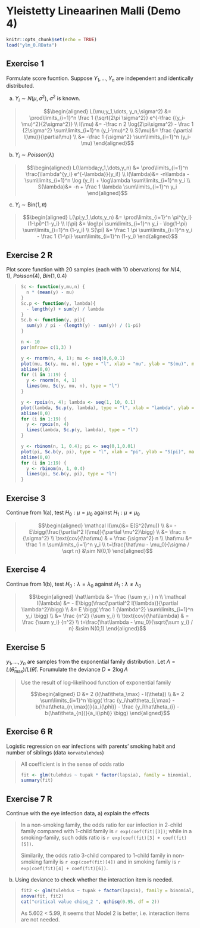 # Yleistetty Lineaarinen Malli (Demo 4)

```r
knitr::opts_chunk$set(echo = TRUE)
load("ylm_0.RData")
```

## Exercise 1

Formulate score fucntion. Suppose $Y_1,\dots, Y_n$ are independent and identically distributed.

(a) $Y_i\sim N(\mu,\sigma^2)$, $\sigma^2$ is known.

<blockquote>
$$\begin{aligned} L(\mu;y_1,\dots, y_n,\sigma^2)
&= \prod\limits_{i=1}^n \frac 1 {\sqrt{2\pi \sigma^2}} e^{-\frac {(y_i-\mu)^2}{2\sigma^2}}
\\ l(\mu) &= -\frac n 2 \log(2\pi\sigma^2) - \frac 1 {2\sigma^2} \sum\limits_{i=1}^n (y_i-\mu)^2
\\ S(\mu)&= \frac {\partial l(\mu)}{\partial\mu}
\\ &= -\frac 1 {\sigma^2} \sum\limits_{i=1}^n (y_i-\mu)
\end{aligned}$$
</blockquote>

(b) $Y_i\sim {Poisson}(\lambda)$

<blockquote>
$$\begin{aligned} L(\lambda;y_1,\dots,y_n)
&= \prod\limits_{i=1}^n \frac{\lambda^{y_i} e^{-\lambda}}{y_i!}
\\ l(\lambda)&= -n\lambda - \sum\limits_{i=1}^n \log (y_i!) + \log\lambda \sum\limits_{i=1}^n y_i
\\ S(\lambda)&= -n + \frac 1 \lambda \sum\limits_{i=1}^n y_i
\end{aligned}$$
</blockquote>

(c) $Y_i \sim \text{Bin}(1,\pi)$

<blockquote>
$$\begin{aligned} L(\pi;y_1,\dots,y_n)
&= \prod\limits_{i=1}^n \pi^{y_i} (1-\pi)^{1-y_i}
\\ l(\pi) &=  \log\pi \sum\limits_{i=1}^n y_i - \log(1-\pi) \sum\limits_{i=1}^n (1-y_i)
\\ S(\pi) &= \frac 1 \pi \sum\limits_{i=1}^n y_i - \frac 1 {1-\pi} \sum\limits_{i=1}^n (1-y_i)
\end{aligned}$$
</blockquote>


## Exercise 2 R

Plot score function with 20 samples (each with 10 obervations) for $N(4,1),\ {Poisson}(4),\ {Bin}(1, 0.4)$

<blockquote>
```r

Sc <- function(y,mu,n) {
  n * (mean(y) - mu) 
}
Sc.p <- function(y, lambda){
  - length(y) + sum(y) / lambda
}
Sc.b <- function(y, pi){
  sum(y) / pi - (length(y) - sum(y)) / (1-pi)
}

n <- 10
par(mfrow= c(1,3) )

y <- rnorm(n, 4, 1); mu <- seq(0,6,0.1)
plot(mu, Sc(y, mu, n), type = "l", xlab = "mu", ylab = "S(mu)", main = "N(4,1)")
abline(0,0)
for (i in 1:19) {
  y <- rnorm(n, 4, 1)
  lines(mu, Sc(y, mu, n), type = "l")
}

y <- rpois(n, 4); lambda <- seq(1, 10, 0.1)
plot(lambda, Sc.p(y, lambda), type = "l", xlab = "lambda", ylab = "S(lambda)", main = "Poisson(4)")
abline(0,0)
for (i in 1:19) {
  y <- rpois(n, 4)
  lines(lambda, Sc.p(y, lambda), type = "l")
}

y <- rbinom(n, 1, 0.4); pi <- seq(0,1,0.01)
plot(pi, Sc.b(y, pi), type = "l", xlab = "pi", ylab = "S(pi)", main = "Bin(1,0.4)")
abline(0,0)
for (i in 1:19) {
  y <- rbinom(n, 1, 0.4)
  lines(pi, Sc.b(y, pi), type = "l")
}
```
</blockquote>

## Exercise 3

Continue from 1(a), test $H_0:\mu=\mu_0$ against $H_1: \mu\neq \mu_0$

<blockquote>
$$\begin{aligned}
\mathcal I(\mu)&= E(S^2(\mu)) 
\\ &= - E\bigg(\frac{\partial^2 l(\mu)}{\partial \mu^2}\bigg)
\\ &= \frac n {\sigma^2}
\\ \text{cov}(\hat\mu) & = \frac {\sigma^2} n
\\ \hat\mu &= \frac 1 n \sum\limits_{i=1}^n y_i
\\ t=\frac{\hat\mu - \mu_0}{\sigma / \sqrt n} &\sim N(0,1)
\end{aligned}$$
</blockquote>

## Exercise 4

Continue from 1(b), test $H_0: \lambda = \lambda_0$ against $H_1:\lambda\neq\lambda_0$

<blockquote>
$$\begin{aligned}
\hat\lambda &= \frac {\sum y_i } n
\\ \mathcal I(\lambda) &= - E\bigg(\frac{\partial^2 l(\lambda)}{\partial \lambda^2}\bigg)
\\ &= E \bigg( \frac 1 {\lambda^2} \sum\limits_{i=1}^n y_i \bigg)
\\ &= \frac {n^2} {\sum y_i}
\\ \text{cov}(\hat\lambda) & = \frac  {\sum y_i} {n^2}
\\ t=\frac{\hat\lambda - \mu_0}{\sqrt{\sum y_i} /  n} &\sim N(0,1)
\end{aligned}$$
</blockquote>

## Exercise 5

$y_1,\dots,y_n$ are samples from the exponential family distribution. Let $\Lambda = L(\hat\theta_\max) / L(\hat\theta)$. Forumulate the deviance $D= 2\log \Lambda$

<blockquote>

Use the result of log-likelihood function of exponential family

$$\begin{aligned} D
&= 2 (l(\hat\theta_\max) - l(\theta))
\\ &= 2 \sum\limits_{i=1}^n  \bigg( \frac {y_i\hat\theta_{i,\max} - b(\hat\theta_{n,\max})}{a_i(\phi)} - \frac {y_i\hat\theta_{i} - b(\hat\theta_{n})}{a_i(\phi)} \bigg)
\end{aligned}$$
</blockquote>

## Exercise 6 R

Logistic regression on ear infections with parents' smoking habit and number of siblings (data `korvatulehdus`)

<blockquote>
All coefficient is in the sense of odds ratio

```r
fit <- glm(tulehdus ~ tupak * factor(lapsia), family = binomial, data = korvatul)
summary(fit)
```
</blockquote>

## Exercise 7 R

Continue with the eye infection data, a) explain the effects

<blockquote>
In a non-smoking family, the odds ratio for ear infection in 2-child family compared with 1-child family is `r exp(coef(fit)[3])`; while in a smoking-family, such odds ratio is `r exp(coef(fit)[3] + coef(fit)[5])`.

Similarily, the odds ratio 3-child compared to 1-child family in non-smoking family is `r exp(coef(fit)[4])` and in smoking family is `r exp(coef(fit)[4] + coef(fit)[6])`.
</blockquote>

(b) Using deviance to check whether the interaction item is needed.

<blockquote>
```r
fit2 <- glm(tulehdus ~ tupak + factor(lapsia), family = binomial, data = korvatul)
anova(fit, fit2)
cat("critical value chisq_2 ", qchisq(0.95, df = 2))
```

As 5.602 < 5.99, it seems that Model 2 is better, i.e. interaction items are not needed.
</blockquote>


